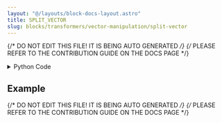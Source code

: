 ```yaml
---
layout: "@/layouts/block-docs-layout.astro"
title: SPLIT_VECTOR
slug: blocks/transformers/vector-manipulation/split-vector
---
```


{/* DO NOT EDIT THIS FILE! IT IS BEING AUTO GENERATED */}
{/* PLEASE REFER TO THE CONTRIBUTION GUIDE ON THE DOCS PAGE */}


<PythonDocsDisplay docstring={docstring} />
<details>
<summary>Python Code</summary>

```python
from numpy.random import permutation
from flojoy import flojoy, Vector
from typing import TypedDict
from sklearn.model_selection import train_test_split


class resultSplit(TypedDict):
    vector1: Vector
    vector2: Vector


@flojoy
def SPLIT_VECTOR(
    default: Vector,
    index: int = 0,
) -> resultSplit:
    """The SPLIT_VECTOR node returns a vector that is splited by a given index

    Inputs
    ------
    default : Vector
        The input vector

    Parameters
    ----------
    index : int
        index which you want to split your vector by

    Returns
    -------
    Vector
        Splited input vector
    """
    if index > len(default.v) - 1:
        raise ValueError(f"Given index is larger than the input vector, index: {index}")

    return resultSplit(
        vector1=Vector(default.v[:index]), vector2=Vector(default.v[index:])
    )

```

[Find this Flojoy Block on GitHub](https://github.com/flojoy-ai/blocks/blob/main/blocks/TRANSFORMERS/VECTOR_MANIPULATION/SPLIT_VECTOR/SPLIT_VECTOR.py)

</details>

## Example


<GetHelpWidget />


<AppDisplay app={app} blockName="SPLIT_VECTOR" client:visible />


<Example />

{/* DO NOT EDIT THIS FILE! IT IS BEING AUTO GENERATED */}
{/* PLEASE REFER TO THE CONTRIBUTION GUIDE ON THE DOCS PAGE */}
